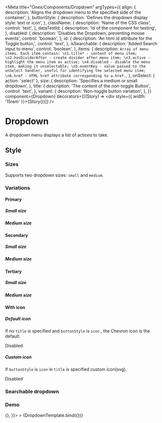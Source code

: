 <!-- Dropdown.mdx -->

<Meta
  title="Onex/Components/Dropdown"
  argTypes={{
    align: {
      description: 'Aligns the dropdown menu to the specified side of the container',
    },
    buttonStyle: {
      description: 'Defines the dropdown display style: text or icon',
    },
    className: {
      description: 'Name of the CSS class',
      control: 'text',
    },
    dataTestId: {
      description: 'Id of the component for testing',
    },
    disabled: {
      description: 'Disables the Dropdown, preventing mouse events',
      control: 'boolean',
    },
    id: {
      description: 'An html id attribute for the Toggle button,',
      control: 'text',
    },
    isSearchable: {
      description: 'Added Search input to menu',
      control: 'boolean',
    },
    items: {
      description: `Array of menu items. Each item contain:
                           \n1.title* - content of menu item;
                           \n2.hasDividerAfter - create divider after menu item;
                           \n3.active - highlight the menu item as active;
                           \n4.disabled - disable the menu item, making it unselectable;
                           \n5.eventKey - value passed to the onSelect handler, useful for identifying the selected menu item;
                           \n6.href - HTML href attribute corresponding to a.href.`,
    },
    onSelect: { action: 'select' },
    size: {
      description: 'Specifies a medium or small dropdown',
    },
    title: {
      description: 'The content of the non-toggle Button',
      control: 'text',
    },
    variant: {
      description: 'Non-toggle button variation',
    },
  }}
  component={Dropdown}
  decorators={[(Story) => <div style={{ width: '15rem' }}>{Story()}</div>]}
/>


# Dropdown
A dropdown menu displays a list of actions to take.

## Style

### Sizes

Supports two dropdown sizes: ```small``` and  ```medium```.

<Canvas>
  <Story height="15rem" name="Small" story={stories.Small} />
  <Story height="15rem" name="Medium" story={stories.Medium} />
</Canvas>

### Variations

#### Primary
##### Small size
<Canvas>
  <Story height="15rem" name="PrimarySmall" story={stories.PrimarySmall} />
  <Story height="15rem" name="PrimarySmallDisabled" story={stories.PrimarySmallDisabled} />
</Canvas>

##### Medium size
<Canvas>
  <Story height="15rem" name="PrimaryMedium" story={stories.PrimaryMedium} />
  <Story height="15rem" name="PrimaryMediumDisabled" story={stories.PrimaryMediumDisabled} />
</Canvas>

#### Secondary
##### Small size
<Canvas>
  <Story height="15rem" name="SecondarySmall" story={stories.SecondarySmall} />
  <Story height="15rem" name="SecondarySmallDisabled" story={stories.SecondarySmallDisabled} />
</Canvas>

##### Medium size
<Canvas>
  <Story height="15rem" name="SecondaryMedium" story={stories.SecondaryMedium} />
  <Story height="15rem" name="SecondaryMediumDisabled" story={stories.SecondaryMediumDisabled} />
</Canvas>

#### Tertiary
##### Small size
<Canvas>
  <Story height="15rem" name="TertiarySmall" story={stories.TertiarySmall} />
  <Story height="15rem" name="TertiarySmallDisabled" story={stories.TertiarySmallDisabled} />
</Canvas>

##### Medium size
<Canvas>
  <Story height="15rem" name="TertiaryMedium" story={stories.TertiaryMedium} />
  <Story height="15rem" name="TertiaryMediumDisabled" story={stories.TertiaryMediumDisabled} />
</Canvas>


#### With icon
##### Default icon
If no ```title``` is specified and ```buttonStyle``` is ```icon``` , the Chevron icon is the default.
<Canvas>
  <Story height="15rem" name="SecondaryDefaultIcon" story={stories.SecondaryDefaultIcon} />
  <Story height="15rem" name="TertiaryDefaultIcon" story={stories.TertiaryDefaultIcon} />
</Canvas>

Disabled
<Canvas>
  <Story height="15rem" name="SecondaryDefaultDisabledIcon" story={stories.SecondaryDefaultDisabledIcon} />
  <Story height="15rem" name="TertiaryDefaultDisabledIcon" story={stories.TertiaryDefaultDisabledIcon} />
</Canvas>

##### Custom icon
If ```buttonStyle``` is ```icon``` in ```title``` is specified custom icon(svg).
<Canvas>
  <Story height="15rem" name="SecondaryCustomIcon" story={stories.SecondaryCustomIcon} />
  <Story height="15rem" name="TertiaryCustomIcon" story={stories.TertiaryCustomIcon} />
</Canvas>

Disabled
<Canvas>
  <Story height="15rem" name="SecondaryCustomDisabledIcon" story={stories.SecondaryCustomDisabledIcon} />
  <Story height="15rem" name="TertiaryCustomDisabledIcon" story={stories.TertiaryCustomDisabledIcon} />
</Canvas>

### Searchable dropdown
<Canvas>
  <Story height="16rem" name="Search" story={stories.Search} />
</Canvas>


### Demo
<Canvas>
  <Story
    height="16rem"
    name="Demo"
    args={{
      align: 'start',
      buttonStyle: 'text',
      className: 'custom-dropdown',
      dataTestId: 'test-dropdown-id',
      disabled: false,
      id: 'dropdown-demo',
      items: [
        { eventKey: 'one', title: 'item one' },
        { eventKey: 'two', title: 'item two', disabled: true },
        { eventKey: 'three', title: 'item three', href: '#' },
        { eventKey: 'four', title: 'item four' },
        { eventKey: 'five', title: 'item five' },
        { eventKey: 'six', title: 'item six' },
      ],
      size: 'sm',
      title: 'Dropdown demo',
      variant: 'primary',
      onSelect: () => {},
    }}>
    >
    {DropdownTemplate.bind({})}
  </Story>
</Canvas>

<ArgsTable story="Demo" />
